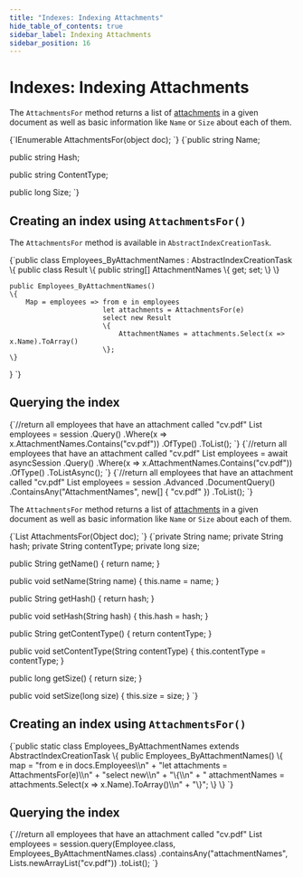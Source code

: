 ```yaml
---
title: "Indexes: Indexing Attachments"
hide_table_of_contents: true
sidebar_label: Indexing Attachments
sidebar_position: 16
---
```





# Indexes: Indexing Attachments
<LanguageSwitcher supportedLanguages={supportedLanguages} />
<LanguageContent language="csharp">


The `AttachmentsFor` method returns a list of [attachments](../client-api/session/attachments/what-are-attachments.mdx) in a given document as well as basic information like `Name` or `Size` about each of them.

<Tabs groupId='languageSyntax'>
<TabItem value="AttachmentsFor" label="AttachmentsFor">
<CodeBlock language="csharp">
{`IEnumerable<AttachmentName> AttachmentsFor(object doc);
`}
</CodeBlock>
</TabItem>
<TabItem value="AttachmentName" label="AttachmentName">
<CodeBlock language="csharp">
{`public string Name;

public string Hash;

public string ContentType;

public long Size;
`}
</CodeBlock>
</TabItem>
</Tabs>

## Creating an index using `AttachmentsFor()`

The `AttachmentsFor` method is available in `AbstractIndexCreationTask`.

<TabItem value="index" label="index">
<CodeBlock language="csharp">
{`public class Employees_ByAttachmentNames : AbstractIndexCreationTask<Employee>
\{
    public class Result
    \{
        public string[] AttachmentNames \{ get; set; \}
    \}

    public Employees_ByAttachmentNames()
    \{
        Map = employees => from e in employees
                           let attachments = AttachmentsFor(e)
                           select new Result
                           \{
                               AttachmentNames = attachments.Select(x => x.Name).ToArray()
                           \};
    \}
\}
`}
</CodeBlock>
</TabItem>

## Querying the index

<Tabs groupId='languageSyntax'>
<TabItem value="Sync" label="Sync">
<CodeBlock language="csharp">
{`//return all employees that have an attachment called "cv.pdf"
List<Employee> employees = session
    .Query<Employees_ByAttachmentNames.Result, Employees_ByAttachmentNames>()
    .Where(x => x.AttachmentNames.Contains("cv.pdf"))
    .OfType<Employee>()
    .ToList();
`}
</CodeBlock>
</TabItem>
<TabItem value="Async" label="Async">
<CodeBlock language="csharp">
{`//return all employees that have an attachment called "cv.pdf"
List<Employee> employees = await asyncSession
    .Query<Employees_ByAttachmentNames.Result, Employees_ByAttachmentNames>()
    .Where(x => x.AttachmentNames.Contains("cv.pdf"))
    .OfType<Employee>()
    .ToListAsync();
`}
</CodeBlock>
</TabItem>
<TabItem value="DocumentQuery" label="DocumentQuery">
<CodeBlock language="csharp">
{`//return all employees that have an attachment called "cv.pdf"
List<Employee> employees = session
    .Advanced
    .DocumentQuery<Employee, Employees_ByAttachmentNames>()
    .ContainsAny("AttachmentNames", new[] { "cv.pdf" })
    .ToList();
`}
</CodeBlock>
</TabItem>
</Tabs>


</LanguageContent>
<LanguageContent language="java">


The `AttachmentsFor` method returns a list of [attachments](../client-api/session/attachments/what-are-attachments.mdx) in a given document as well as basic information like `Name` or `Size` about each of them.

<Tabs groupId='languageSyntax'>
<TabItem value="AttachmentsFor" label="AttachmentsFor">
<CodeBlock language="java">
{`List<AttachmentName> AttachmentsFor(Object doc);
`}
</CodeBlock>
</TabItem>
<TabItem value="AttachmentName" label="AttachmentName">
<CodeBlock language="java">
{`private String name;
private String hash;
private String contentType;
private long size;

public String getName() {
    return name;
}

public void setName(String name) {
    this.name = name;
}

public String getHash() {
    return hash;
}

public void setHash(String hash) {
    this.hash = hash;
}

public String getContentType() {
    return contentType;
}

public void setContentType(String contentType) {
    this.contentType = contentType;
}

public long getSize() {
    return size;
}

public void setSize(long size) {
    this.size = size;
}
`}
</CodeBlock>
</TabItem>
</Tabs>

## Creating an index using `AttachmentsFor()`

<TabItem value="index" label="index">
<CodeBlock language="java">
{`public static class Employees_ByAttachmentNames extends AbstractIndexCreationTask \{
    public Employees_ByAttachmentNames() \{
        map = "from e in docs.Employees\\n" +
            "let attachments = AttachmentsFor(e)\\n" +
            "select new\\n" +
            "\{\\n" +
            "   attachmentNames = attachments.Select(x => x.Name).ToArray()\\n" +
            "\}";
    \}
\}
`}
</CodeBlock>
</TabItem>

## Querying the index

<TabItem value="query1" label="query1">
<CodeBlock language="java">
{`//return all employees that have an attachment called "cv.pdf"
List<Employee> employees = session.query(Employee.class, Employees_ByAttachmentNames.class)
    .containsAny("attachmentNames", Lists.newArrayList("cv.pdf"))
    .toList();
`}
</CodeBlock>
</TabItem>


</LanguageContent>

<!---
### Client API
- [What are Attachments](../client-api/session/attachments/what-are-attachments)


-->